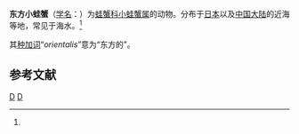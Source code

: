 {{Speciesbox
| taxon = Ranilia orientalis
| binomial_authority = Sakai, 1963<ref name='id11455'>{{cite web| url =http://www.bioinfo.cn/db05/BjdwSpecies.php?action=view&id=11455| title =东方小蛙蟹| work =《中国动物物种编目数据库》| publisher =中国科学院微生物研究所| author =中国科学院动物研究所| accessdate =2009-04-28| deadurl =yes| archiveurl =https://web.archive.org/web/20160305061632/http://www.bioinfo.cn/db05/BjdwSpecies.php?action=view&id=11455| archivedate =2016-03-05}}</ref>
}}

'''东方小蛙蟹'''（[[学名|学名]]：{{lang|la|''Ranilia orientalis''}}）为[[蛙蟹科|蛙蟹科]][[小蛙蟹属|小蛙蟹属]]的动物。分布于[[日本|日本]]以及[[中国大陆|中国大陆]]的近海等地，常见于海水。<ref name='id11455'/>

其[[种加词|种加词]]“''orientalis''”意为“东方的”。

== 参考文献 ==
{{reflist}}

{{螃蟹小作品}}

{{Taxonbar}}
[[Category:1963年描述的动物|D]]
[[Category:小蛙蟹属|D]]